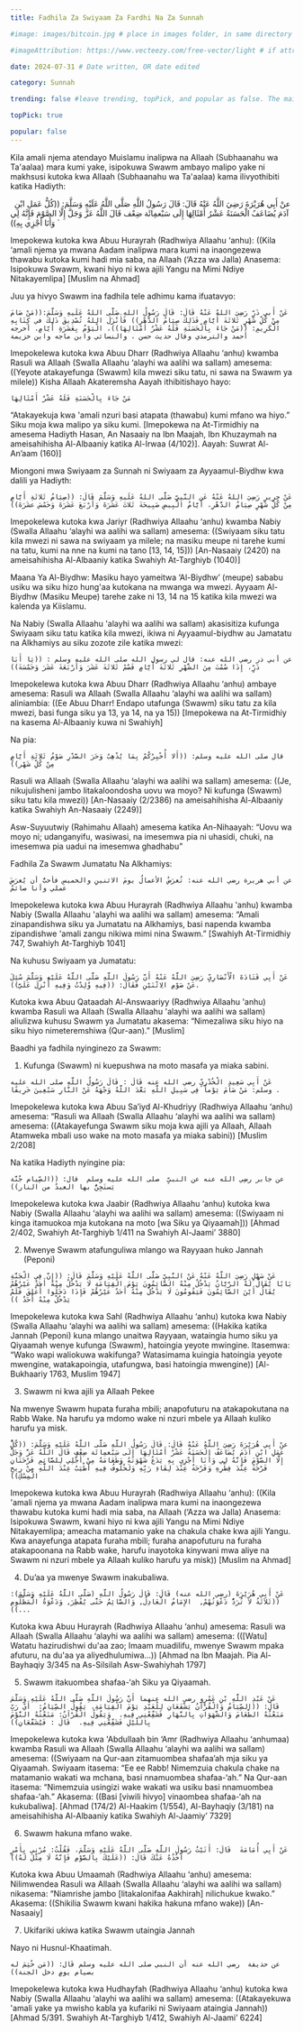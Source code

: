 ```yaml
---
title: Fadhila Za Swiyaam Za Fardhi Na Za Sunnah

#image: images/bitcoin.jpg # place in images folder, in same directory

#imageAttribution: https://www.vecteezy.com/free-vector/light # if attribution needed, put link to source

date: 2024-07-31 # Date written, OR date edited

category: Sunnah

trending: false #leave trending, topPick, and popular as false. The maintainers typically decide this :)

topPick: true

popular: false
---
```


Kila amali njema atendayo Muislamu inalipwa na Allaah (Subhaanahu wa Ta'aalaa) mara kumi yake, isipokuwa Swawm  ambayo malipo yake ni makhsusi kutoka kwa Allaah (Subhaanahu wa Ta'aalaa) kama ilivyothibiti katika Hadiyth:

 

 `
`عنْ أَبِي هُرَيْرَةَ رَضِيَ اللَّهُ عَنْهُ قَالَ: قَالَ رَسُولُ اللَّهِ صَلَّى اللَّهُ عَلَيْهِ وَسَلَّمَ: ((كُلُّ عَمَلِ ابْنِ آدَمَ يُضَاعَفُ الْحَسَنَةُ عَشْرُ أَمْثَالِهَا إِلَى سَبْعمِائَة ضِعْف قَالَ اللَّهُ عَزَّ وَجَلَّ إِلَّا الصَّوْمَ فَإِنَّهُ لِي وَأَنَا أَجْزِي بِهِ)) ` 

Imepokewa kutoka kwa Abuu Hurayrah (Radhwiya Allaahu ‘anhu): ((Kila ‘amali njema ya mwana Aadam inalipwa mara kumi na inaongezewa thawabu kutoka kumi hadi mia saba, na Allaah (‘Azza wa Jalla) Anasema: Isipokuwa Swawm, kwani hiyo ni kwa ajili Yangu na Mimi Ndiye Nitakayemlipa]  [Muslim na Ahmad]

 

Juu ya hivyo Swawm ina fadhila tele adhimu kama ifuatavyo:

 

`عَنْ أَبي ذَرٍّ رَضِيَ اللهُ عَنْهُ قَالَ: قَالَ رَسُولُ اللهِ صَلَّى اللهُ عَلَيهِ وَسَلَّمَ:((مَنْ صَامَ مِنْ كُلِّ شَهْرٍ ثَلاثَةَ أَيَّامٍ فَذَلِكَ صِيَامُ الدَّهْرِ)) فَأَنْزَلَ اللهُ تُصْدِيقَ ذَلِكَ في كِتَابِهِ الْكَرِيمِ: ((مَنْ جَاءَ بِالْحَسَنَةِ فَلَهُ عَشْرُ أَمْثَالِهَا))، الْيَوْمُ بِعَشَرَةِ أَيّامٍ. أخرجه أحمد والترمذي وقال حديث حسن ، والنسائي وابن ماجه وابن خزيمة`

Imepokelewa kutoka kwa Abuu Dharr (Radhwiya Allaahu ‘anhu) kwamba Rasuli wa Allaah (Swalla Allaahu ‘alayhi wa aalihi wa sallam) amesema: ((Yeyote atakayefunga (Swawm) kila mwezi siku tatu, ni sawa na Swawm ya milele)) Kisha Allaah Akateremsha Aayah ithibitishayo hayo:

 

`مَنْ جَاءَ بِالْحَسَنَةِ فَلَهُ عَشْرُ أَمْثَالِهَا`

 

“Atakayekuja kwa 'amali nzuri basi atapata (thawabu) kumi mfano wa hiyo.” Siku moja kwa malipo ya siku kumi. [Imepokewa na At-Tirmidhiy na amesema Hadiyth Hasan, An Nasaaiy na Ibn Maajah, Ibn Khuzaymah na ameisahihisha Al-Albaaniy katika Al-Irwaa (4/102)]. Aayah: Suwrat Al-An’aam (160)]

 

Miongoni mwa Swiyaam za Sunnah ni Swiyaam za Ayyaamul-Biydhw kwa dalili ya Hadiyth:

 

`عَنْ جريرٍ رَضِيَ اللهُ عَنْهُ عَن النَّبِيِّ صَلَّى اللهُ عَلَيهِ وَسَلَّمَ قَالَ: ((صِيَامُ ثَلاثَةِ أَيَّامٍ مِنْ كُلِّ شَهْرٍ صِيَامُ الدَّهْرِ، أَيَّامُ الْبِيضِ صَبِيحَةَ ثَلاثَ عَشَرَةَ وَأَرْبَعَ عَشَرَةَ وَخَمْسَ عشَرَةَ))`   

Imepokelewa kutoka kwa Jariyr (Radhwiya Allaahu ‘anhu) kwamba Nabiy (Swalla Allaahu ‘alayhi wa aalihi wa sallam) amesema: ((Swiyaam siku tatu kila mwezi ni sawa na swiyaam ya milele; na masiku meupe ni tarehe kumi na tatu, kumi na nne na kumi na tano [13, 14, 15])) [An-Nasaaiy (2420) na ameisahihisha Al-Albaaniy katika Swahiyh At-Targhiyb (1040)]

 

Maana Ya Al-Biydhw:  Masiku hayo yameitwa ‘Al-Biydhw’ (meupe) sababu usiku wa siku hizo hung'aa kutokana na mwanga wa mwezi. Ayyaam Al-Biydhw (Masiku Meupe) tarehe zake ni 13, 14 na 15 katika kila mwezi wa kalenda ya Kiislamu.

 

Na Nabiy (Swalla Allaahu 'alayhi wa aalihi wa sallam) akasisitiza kufunga Swiyaam siku tatu katika kila mwezi, ikiwa ni Ayyaamul-biydhw au Jamatatu na Alkhamiys au siku zozote zile katika mwezi:

 

`عن أبي ذر رضي الله عنه: قال لي رسول الله صلى الله عليه وسلم : ((يَا أَبَا ذَرٍّ، إِذَا صُمْتَ مِنَ الشَّهْرِ ثَلاثَةَ أَيَّامٍ فَصُمْ ثَلاثَةَ عَشَرَ وَأَرْبَعَةَ عَشَرَ وَخَمْسَةَ))`

Imepokelewa kutoka kwa Abuu Dharr (Radhwiya Allaahu ‘anhu) ambaye amesema: Rasuli wa Allaah (Swalla Allaahu ‘alayhi wa aalihi wa sallam) aliniambia: ((Ee Abuu Dharr! Endapo utafunga (Swawm) siku tatu za kila mwezi, basi funga siku ya 13, ya 14, na ya 15)) [Imepokewa na At-Tirmidhiy na kasema Al-Albaaniy kuwa ni Swahiyh]

 

Na pia:

 

`قال صلى الله عليه وسلم: ((أَلا أُخْبِرُكُمْ بِمَا يُذْهِبُ وَحَرَ الصَّدْرِ صَوْمُ ثَلاثَةِ أَيَّامٍ مِنْ كُلِّ شَهْر))`

Rasuli wa Allaah (Swalla Allaahu ‘alayhi wa aalihi wa sallam) amesema: ((Je, nikujulisheni jambo litakaloondosha uovu wa moyo? Ni kufunga (Swawm) siku tatu kila mwezi)) [An-Nasaaiy (2/2386) na ameisahihisha Al-Albaaniy katika Swahiyh An-Nasaaiy (2249)]

 

Asw-Suyuutwiy (Rahimahu Allaah) amesema katika An-Nihaayah: “Uovu wa moyo ni; udanganyifu, wasiwasi, na imesemwa pia ni uhasidi, chuki, na imesemwa pia uadui na imesemwa ghadhabu”

 

 

Fadhila Za  Swawm Jumatatu Na Alkhamiys:

 

`عن أبي هريرة رضي الله عنه: تُعرَضُ الأعمالُ يومَ الاثنينِ والخميسِ فأحبُّ أن يُعرَضَ عملي وأنا صائمٌ`

Imepokelewa kutoka kwa Abuu Hurayrah (Radhwiya Allaahu 'anhu) kwamba Nabiy (Swalla Allaahu 'alayhi wa aalihi wa sallam) amesema: “Amali zinapandishwa siku ya Jumatatu na Alkhamiys, basi napenda kwamba zipandishwe 'amali zangu nikiwa mimi nina Swawm.” [Swahiyh At-Tirmidhiy 747, Swahiyh At-Targhiyb 1041]

 

Na kuhusu Swiyaam ya Jumatatu:

 

`عَنْ أَبِي قَتَادَةَ الْأَنْصَارِيِّ رَضِيَ اللَّهُ عَنْهُ أَنَّ رَسُولَ اللَّهِ صَلَّى اللَّهُ عَلَيْهِ وَسَلَّمَ سُئِلَ عَنْ صَوْمِ الِاثْنَيْنِ فَقَالَ: ((فِيهِ وُلِدْتُ وَفِيهِ أُنْزِلَ عَلَيَّ)).`

Kutoka kwa Abuu Qataadah Al-Answaariyy (Radhwiya Allaahu 'anhu) kwamba Rasuli wa Allaah (Swalla Allaahu 'alayhi wa aalihi wa sallam) aliulizwa kuhusu Swawm ya Jumatatu akasema: “Nimezaliwa siku hiyo na siku hiyo nimeteremshiwa (Qur-aan).” [Muslim]

 

 

Baadhi ya fadhila nyinginezo za Swawm:

 

1. Kufunga (Swawm) ni kuepushwa na moto masafa ya miaka sabini.

 

`عَنْ أَبِي سَعِيدٍ الْخُدْرِيِّ رضي الله عنه قَالَ : قَالَ رَسُولُ اللَّهِ صلى الله عليه وسلم: مَنْ صَامَ يَوْماً فِي سَبِيلِ اللَّهِ بَعَّدَ اللَّهُ وَجْهَهُ عَنْ النَّارِ سَبْعِينَ خَرِيفًا .`

Imepokelewa kutoka kwa Abuu Sa’iyd Al-Khudriyy (Radhwiya Allaahu ‘anhu) amesema: “Rasuli wa Allaah (Swalla Allaahu ‘alayhi wa aalihi wa sallam) amesema: ((Atakayefunga  Swawm siku moja kwa ajili ya Allaah, Allaah Atamweka mbali uso wake na moto masafa ya miaka sabini)) [Muslim 2/208]

 

Na katika Hadiyth nyingine pia:

 

`عن جابر رضِي الله عنه عن النبيِّ  صلى الله عليه وسلم  قال: ((الصِّيام جُنَّة يَستَجِنُّ بها العبدُ من النار))`   

Imepokelewa kutoka kwa Jaabir (Radhwiya Allaahu ‘anhu) kutoka kwa Nabiy (Swalla Allaahu ‘alayhi wa aalihi wa sallam) amesema: ((Swiyaam ni kinga itamuokoa mja kutokana na moto [wa Siku ya Qiyaamah])) [Ahmad 2/402, Swahiyh At-Targhiyb 1/411 na Swahiyh Al-Jaami’ 3880]

 

 

2. Mwenye Swawm atafunguliwa mlango wa Rayyaan huko Jannah (Peponi)

 

 

`عَنْ سَهْلٍ رَضِيَ اللَّهُ عَنْهُ عَنْ النَّبِيِّ صَلَّى اللَّهُ عَلَيْهِ وَسَلَّمَ قَالَ: ((إِنَّ فِي الْجَنَّةِ بَابًا يُقَالُ لَهُ الرَّيَّانُ يَدْخُلُ مِنْهُ الصَّائِمُونَ يَوْمَ الْقِيَامَةِ لَا يَدْخُلُ مِنْهُ أَحَدٌ غَيْرُهُمْ يُقَالُ أَيْنَ الصَّائِمُونَ فَيَقُومُونَ لَا يَدْخُلُ مِنْهُ أَحَدٌ غَيْرُهُمْ فَإِذَا دَخَلُوا أُغْلِقَ فَلَمْ يَدْخُلْ مِنْهُ أَحَدٌ ))`

Imepokelewa kutoka kwa Sahl (Radhwiya Allaahu ‘anhu) kutoka kwa Nabiy (Swalla Allaahu ‘alayhi wa aalihi wa sallam) amesema: ((Hakika katika Jannah (Peponi) kuna mlango unaitwa Rayyaan, wataingia humo siku ya Qiyaamah wenye kufunga (Swawm), hatoingia yeyote mwingine. Itasemwa: “Wako wapi waliokuwa wakifunga? Watasimama kuingia hatoingia yeyote mwengine, watakapoingia, utafungwa, basi hatoingia mwengine)) [Al-Bukhaariy 1763, Muslim 1947]

 

 

 

3. Swawm ni kwa ajili ya Allaah Pekee

 

Na mwenye Swawm hupata furaha mbili; anapofuturu na atakapokutana na Rabb Wake. Na harufu ya mdomo wake ni nzuri mbele ya Allaah kuliko harufu ya misk.

 

 

`عنْ أَبِي هُرَيْرَةَ رَضِيَ اللَّهُ عَنْهُ قَالَ: قَالَ رَسُولُ اللَّهِ صَلَّى اللَّهُ عَلَيْهِ وَسَلَّمَ: ((كُلُّ عَمَلِ ابْنِ آدَمَ يُضَاعَفُ الْحَسَنَةُ عَشْرُ أَمْثَالِهَا إِلَى سَبْعمِائَة ضِعْفٍ قَالَ اللَّهُ عَزَّ وَجَلَّ إِلَّا الصَّوْمَ فَإِنَّهُ لِي وَأَنَا أَجْزِي بِهِ يَدَعُ شَهْوَتَهُ وَطَعَامَهُ مِنْ أَجْلِي لِلصَّائِمِ فَرْحَتَانِ فَرْحَةٌ عِنْدَ فِطْرِهِ وَفَرْحَةٌ عِنْدَ لِقَاءِ رَبِّهِ وَلَخُلُوفُ فِيهِ أَطْيَبُ عِنْدَ اللَّهِ مِنْ رِيحِ الْمِسْكِ))`

Imepokewa kutoka kwa Abuu Hurayrah (Radhwiya Allaahu ‘anhu): ((Kila 'amali njema ya mwana Aadam inalipwa mara kumi na inaongezewa thawabu kutoka kumi hadi mia saba, na Allaah (‘Azza wa Jalla) Anasema: Isipokuwa Swawm, kwani hiyo ni kwa ajili Yangu na Mimi Ndiye Nitakayemlipa; ameacha matamanio yake na chakula chake kwa ajili Yangu. Kwa anayefunga atapata furaha mbili; furaha anapofuturu na furaha atakapoonana na Rabb wake, harufu inayotoka kinywani mwa aliye na Swawm ni nzuri mbele ya Allaah kuliko harufu ya misk)) [Muslim na Ahmad]

 

 

4. Du’aa ya mwenye Swawm inakubaliwa.

 

`عَنْ أَبِي هُرَيْرَةَ (رضي الله عنه) قَالَ: قَالَ رَسُولُ اللَّهِ (صَلَّى اللَّهُ عَلَيْهِ وَسَلَّمَ): ((ثَلاَثَةٌ لاَ تُرَدُّ دَعْوَتُهُمْ,  الإِمَامُ الْعَادِلُ, وَالصَّائِمُ حَتَّى يُفْطِرَ, وَدَعْوَةُ الْمَظْلُومِ ...))`

Kutoka kwa Abuu Hurayrah (Radhwiya Allaahu ‘anhu) amesema: Rasuli wa Allaah (Swalla Allaahu ‘alayhi wa aalihi wa sallam) amesema: (([Watu] Watatu hazirudishwi du'aa zao; Imaam muadilifu, mwenye Swawm mpaka afuturu, na du'aa ya aliyedhulumiwa…)) [Ahmad na Ibn Maajah. Pia Al-Bayhaqiy 3/345 na As-Silsilah Asw-Swahiyhah 1797]

 

 

5. Swawm itakuombea shafaa-‘ah Siku ya Qiyaamah.

 

`عَنْ عَبْدِ اللَّهِ بْنِ عَمْرٍو رضي الله عنهما أَنَّ رَسُولَ اللَّهِ صَلَّى اللَّهُ عَلَيْهِ وَسَلَّمَ قَالَ: ((الصِّيَامُ وَالْقُرْآنُ يَشْفَعَانِ لِلْعَبْدِ يَوْمَ الْقِيَامَةِ، يَقُولُ الصِّيَامُ:  أَيْ رَبِّ مَنَعْتُهُ الطَّعَامَ وَالشَّهَوَاتِ بِالنَّهَارِ فَشَفِّعْنِي فِيهِ.  وَيَقُولُ الْقُرْآنُ: مَنَعْتُهُ النَّوْمَ بِاللَّيْلِ فَشَفِّعْنِي فِيهِ.  قَالَ : فَيُشَفَّعَانِ))`

Imepokelewa kutoka  kwa 'Abdullaah bin ‘Amr  (Radhwiya Allaahu ‘anhumaa)  kwamba Rasuli wa Allaah (Swalla Allaahu ‘alayhi wa aalihi wa sallam) amesema: ((Swiyaam na Qur-aan zitamuombea shafaa’ah mja siku ya Qiyaamah. Swiyaam itasema: “Ee ee Rabb!  Nimemzuia chakula chake na matamanio wakati wa mchana, basi nnamuombea shafaa-‘ah.” Na Qur-aan itasema: “Nimemzuia usingizi wake wakati wa usiku basi nnamuombea shafaa-‘ah.” Akasema: ((Basi [viwili hivyo] vinaombea shafaa-‘ah na kukubaliwa]. [Ahmad (174/2) Al-Haakim (1/554), Al-Bayhaqiy (3/181) na ameisahihisha Al-Albaaniy katika Swahiyh Al-Jaamiy’ 7329]

 

 

6. Swawm hakuna mfano wake.

 

`عَنْ أَبِي أُمَامَةَ  قَالَ: أَتَيْتُ رَسُولَ اللَّهِ صَلَّى اللَّهُ عَلَيْهِ وَسَلَّمَ، فَقُلْتُ: مُرْنِي بِأَمْرٍ آخُذُهُ عَنْكَ قَالَ: ((عَلَيْكَ بِالصَّوْمِ فَإِنَّهُ لَا مِثْلَ لَهُ))`  

Kutoka kwa Abuu Umaamah (Radhwiya Allaahu ‘anhu) amesema: Nilimwendea Rasuli wa Allaah (Swalla Allaahu ‘alayhi wa aalihi wa sallam) nikasema: “Niamrishe jambo [litakalonifaa Aakhirah] nilichukue kwako.” Akasema: ((Shikilia Swawm kwani hakika hakuna mfano wake)) [An-Nasaaiy]

 

 

7. Ukifariki ukiwa katika Swawm utaingia Jannah

 

Nayo ni Husnul-Khaatimah.

 

`عن حذيفة  رضي الله عنه أن النبي صلى الله عليه وسلم قَال: ((مَن خُتِمَ له بصيام يومٍ دخل الجنة))`

Imepokelewa kutoka kwa Hudhayfah (Radhwiya Allaahu ‘anhu) kutoka kwa Nabiy (Swalla Allaahu ‘alayhi wa aalihi wa sallam) amesema: ((Atakayekuwa 'amali yake ya mwisho kabla ya kufariki ni Swiyaam ataingia Jannah)) [Ahmad 5/391. Swahiyh At-Targhiyb 1/412, Swahiyh Al-Jaami’ 6224]

 
